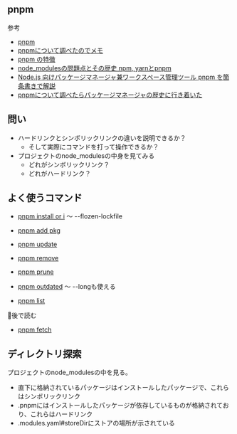 ## pnpm

参考
- [pnpm](https://pnpm.io/ja/)
- [pnpmについて調べたのでメモ](https://zenn.dev/s_takashi/articles/7358a32b1a6d52)
- [pnpm の特徴](https://zenn.dev/azukiazusa/articles/pnpm-feature)
- [node_modulesの問題点とその歴史 npm, yarnとpnpm](https://zenn.dev/saggggo/articles/dbd739508ac212)
- [Node.js 向けパッケージマネージャ兼ワークスペース管理ツール pnpm を箇条書きで解説](https://zenn.dev/luma/articles/4f763dc90fcaaa)
- [pnpmについて調べたらパッケージマネージャの歴史に行き着いた](https://zenn.dev/zozotech/articles/93d2b98678138e)

## 問い
- ハードリンクとシンボリックリンクの違いを説明できるか？
	- そして実際にコマンドを打って操作できるか？
- プロジェクトのnode_modulesの中身を見てみる
	- どれがシンボリックリンク？
	- どれがハードリンク？

## よく使うコマンド
- [pnpm install or i](https://pnpm.io/ja/cli/install)  〜 --flozen-lockfile
- [pnpm add pkg](https://pnpm.io/ja/cli/add)
- [pnpm update](https://pnpm.io/ja/cli/update)
- [pnpm remove](https://pnpm.io/ja/cli/remove)
- [pnpm prune](https://pnpm.io/ja/cli/prune)

- [pnpm outdated](https://pnpm.io/ja/cli/outdated) 〜 --longも使える
- [pnpm list](https://pnpm.io/ja/cli/list)

後で読む
- [pnpm fetch](https://pnpm.io/ja/cli/fetch)

## ディレクトリ探索
プロジェクトのnode_modulesの中を見る。
- 直下に格納されているパッケージはインストールしたパッケージで、これらはシンボリックリンク
- .pnpmにはインストールしたパッケージが依存しているものが格納されており、これらはハードリンク
- .modules.yaml#storeDirにストアの場所が示されている
